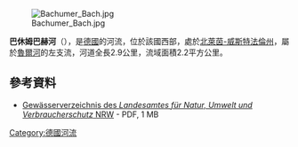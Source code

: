 {{Onesource|time=2020-07-09T02:39:12+00:00}}
{{Coord|51|28|9.5|N|7|56|42.0|E|display=title}}

[[Image:Bachumer_Bach.jpg|right]]

'''巴休姆巴赫河'''（{{lang-de|Bachumer Bach}}），是[[德國|德國]]的河流，位於該國西部，處於[[北萊茵-威斯特法倫州|北萊茵-威斯特法倫州]]，屬於[[魯爾河|魯爾河]]的左支流，河道全長2.9公里，流域面積2.2平方公里。

==參考資料==
* [http://www.lanuv.nrw.de/fileadmin/lanuv/wasser/pdf/Gewaesserverzeichnis%20GSK3C.xls  Gewässerverzeichnis des ''Landesamtes für Natur, Umwelt und Verbraucherschutz'' NRW] {{Wayback|url=http://www.lanuv.nrw.de/fileadmin/lanuv/wasser/pdf/Gewaesserverzeichnis%20GSK3C.xls |date=20190808033656 }} - PDF, 1 MB

{{Germany-geo-stub}}
[[Category:德國河流|Category:德國河流]]